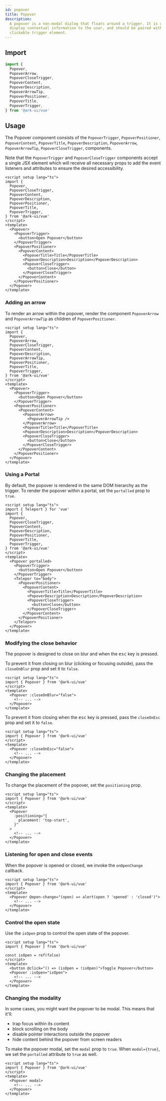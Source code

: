 ```yaml
---
id: popover
title: Popover
description:
  A popover is a non-modal dialog that floats around a trigger. It is used to
  display contextual information to the user, and should be paired with a
  clickable trigger element.
---
```



## Import

```ts
import {
  Popover,
  PopoverArrow,
  PopoverCloseTrigger,
  PopoverContent,
  PopoverDescription,
  PopoverArrowTip,
  PopoverPositioner,
  PopoverTitle,
  PopoverTrigger,
} from '@ark-ui/vue'
```

## Usage

The Popover component consists of the `PopoverTrigger`, `PopoverPositioner`,
`PopoverContent`, `PopoverTitle`, `PopoverDescription`, `PopoverArrow`,
`PopoverArrowTip`, `PopoverCloseTrigger`, components.

Note that the `PopoverTrigger` and `PopoverCloseTrigger` components accept a
single JSX element which will receive all necessary props to add the event
listeners and attributes to ensure the desired accessibility.

```vue
<script setup lang="ts">
import {
  Popover,
  PopoverCloseTrigger,
  PopoverContent,
  PopoverDescription,
  PopoverPositioner,
  PopoverTitle,
  PopoverTrigger,
} from '@ark-ui/vue'
</script>
<template>
  <Popover>
    <PopoverTrigger>
      <button>Open Popover</button>
    </PopoverTrigger>
    <PopoverPositioner>
      <PopoverContent>
        <PopoverTitle>Title</PopoverTitle>
        <PopoverDescription>Description</PopoverDescription>
        <PopoverCloseTrigger>
          <button>Close</button>
        </PopoverCloseTrigger>
      </PopoverContent>
    </PopoverPositioner>
  </Popover>
</template>
```

### Adding an arrow

To render an arrow within the popover, render the component `PopoverArrow` and
`PopoverArrowTip` as children of `PopoverPositioner`.

```vue
<script setup lang="ts">
import {
  Popover,
  PopoverArrow,
  PopoverCloseTrigger,
  PopoverContent,
  PopoverDescription,
  PopoverArrowTip,
  PopoverPositioner,
  PopoverTitle,
  PopoverTrigger,
} from '@ark-ui/vue'
</script>
<template>
  <Popover>
    <PopoverTrigger>
      <button>Open Popover</button>
    </PopoverTrigger>
    <PopoverPositioner>
      <PopoverContent>
        <PopoverArrow>
          <PopoverArrowTip />
        </PopoverArrow>
        <PopoverTitle>Title</PopoverTitle>
        <PopoverDescription>Description</PopoverDescription>
        <PopoverCloseTrigger>
          <button>Close</button>
        </PopoverCloseTrigger>
      </PopoverContent>
    </PopoverPositioner>
  </Popover>
</template>
```

### Using a Portal

By default, the popover is rendered in the same DOM hierarchy as the trigger. To
render the popover within a portal, set the `portalled` prop to `true`.

```vue
<script setup lang="ts">
import { Teleport } for 'vue'
import {
  Popover,
  PopoverCloseTrigger,
  PopoverContent,
  PopoverDescription,
  PopoverPositioner,
  PopoverTitle,
  PopoverTrigger,
} from '@ark-ui/vue'
</script>
<template>
  <Popover portalled>
    <PopoverTrigger>
      <button>Open Popover</button>
    </PopoverTrigger>
    <Telepor to="body">
      <PopoverPositioner>
        <PopoverContent>
          <PopoverTitle>Title</PopoverTitle>
          <PopoverDescription>Description</PopoverDescription>
          <PopoverCloseTrigger>
            <button>Close</button>
          </PopoverCloseTrigger>
        </PopoverContent>
      </PopoverPositioner>
    </Telepor>
  </Popover>
</template>
```

### Modifying the close behavior

The popover is designed to close on blur and when the <kbd>esc</kbd> key is
pressed.

To prevent it from closing on blur (clicking or focusing outside), pass the
`closeOnBlur` prop and set it to `false`.

```vue
<script setup lang="ts">
import { Popover } from '@ark-ui/vue'
</script>
<template>
  <Popover :closeOnBlur="false">
    <!-- ... -->
  </Popover>
</template>
```

To prevent it from closing when the <kbd>esc</kbd> key is pressed, pass the
`closeOnEsc` prop and set it to `false`.

```vue
<script setup lang="ts">
import { Popover } from '@ark-ui/vue'
</script>
<template>
  <Popover :closeOnEsc="false">
    <!-- ... -->
  </Popover>
</template>
```

### Changing the placement

To change the placement of the popover, set the `positioning` prop.

```vue
<script setup lang="ts">
import { Popover } from '@ark-ui/vue'
</script>
<template>
  <Popover
    :positioning="{
      placement: 'top-start',
    }"
  >
    <!-- ... -->
  </Popover>
</template>
```

### Listening for open and close events

When the popover is opened or closed, we invoke the `onOpenChange` callback.

```vue
<script setup lang="ts">
import { Popover } from '@ark-ui/vue'
</script>
<template>
  <Popover @open-change="(open) => alert(open ? 'opened' : 'closed')">
    <!-- ... -->
  </Popover>
</template>
```

### Control the open state

Use the `isOpen` prop to control the open state of the popover.

```vue
<script setup lang="ts">
import { Popover } from '@ark-ui/vue'

const isOpen = ref(false)
</script>
<template>
  <button @click="() => (isOpen = !isOpen)">Toggle Popover</button>
  <Popover :isOpen="isOpen">
    <!-- ... -->
  </Popover>
</template>
```

### Changing the modality

In some cases, you might want the popover to be modal. This means that it'll:

- trap focus within its content
- block scrolling on the body
- disable pointer interactions outside the popover
- hide content behind the popover from screen readers

To make the popover modal, set the `modal` prop to `true`. When `modal={true}`,
we set the `portalled` attribute to `true` as well.

```vue
<script setup lang="ts">
import { Popover } from '@ark-ui/vue'
</script>
<template>
  <Popover modal>
    <!-- ... -->
  </Popover>
</template>
```
